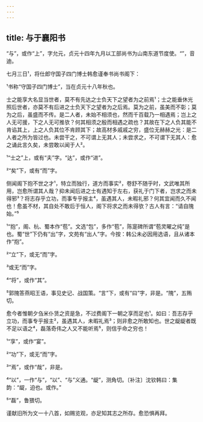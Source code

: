 ```yaml
---
---
---
```

title: 与于襄阳书
---







“与”，或作“上”，字允元，贞元十四年九月以工部尚书为山南东道节度使。“”，音迪。

七月三日¹，将仕郎守国子四门博士韩愈谨奉书尚书阁下：

¹书称“守国子四门博士”，当在贞元十八年秋也。

士之能享大名显当世者，莫不有先达之士负天下之望者为之前焉¹；士之能垂休光照后世者，亦莫不有后进之士负天下之望者为之后焉。莫为之前，虽美而不彰；莫为之后，虽盛而不传。是二人者，未始不相须也，然而千百载乃一相遇焉；岂上之人无可援，下之人无可推欤？何其相须之殷而相遇之疏也？其故在下之人负其能不肯谄其上，上之人负其位不肯顾其下；故高材多戚戚之穷，盛位无赫赫之光：是二人者之所为皆过也。未尝干之，不可谓上无其人；未尝求之，不可谓下无其人：愈之诵此言久矣，未尝敢以闻于人²。

¹“士之”上，或有“夫”字。“达”，或作“进”。

²“矣”下，或有“而”字。

侧闻阁下抱不世之才¹，特立而独行，道方而事实²，卷舒不随乎时，文武唯其所用，岂愈所谓其人哉？抑未闻后进之士有遇知于左右，获礼于门下者，岂求之而未得邪³？将志存乎立功，而事专乎报主⁴，虽遇其人，未暇礼邪？何其宜闻而久不闻也！愈虽不材，其自处不敢后于恒人，阁下将求之而未得欤？古人有言：“请自隗始。”⁵

¹“抱”，阁、杭、蜀本作“苞”。文选“包”，多作“苞”，陈寔碑所谓“苞灵曜之纯”是也。蜀“世”下仍有“出”字，文苑有“出人”字。今按：韩公未必因用选语，且从诸本作“抱”。

²“立”下，或无“而”字。

³或无“而”字。

⁴“将”，或作“其”。

⁵郭隗答燕昭王语，事见史记、战国策。“言”下，或有“曰”字，非是。“隗”，五贿切。

愈今者惟朝夕刍米仆赁之资是急，不过费阁下一朝之享而足也¹。如曰：吾志存乎立功，而事专乎报主²，虽遇其人，未暇礼焉³；则非愈之所敢知也。世之龊龊者既不足以语之⁴，磊落奇伟之人又不能听焉⁵，则信乎命之穷也！

¹“享”，或作“宴”。

²“功”下，或无“而”字。

³“焉”，或作“哉”，非是。

⁴“以”，一作“与”，“以”、“与”义通。“龊”，测角切。〔补注〕沈钦韩曰：集韵：“龊，迫也。或作。”

⁵“磊”，鲁猥切。

谨献旧所为文一十八首，如赐览观，亦足知其志之所存。愈恐惧再拜。